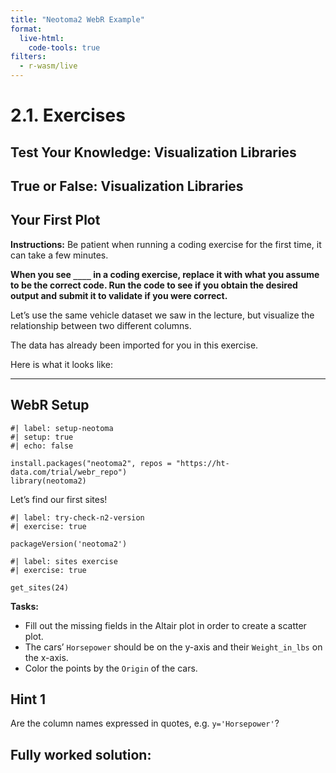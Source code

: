 ```yaml
---
title: "Neotoma2 WebR Example"
format:
  live-html:
    code-tools: true
filters:
  - r-wasm/live
---
```



<script src='../../src/quiz.js'></script>  <!-- Only needed once per page -->

# 2.1. Exercises

## Test Your Knowledge: Visualization Libraries

<div id='mcq1'></div> <!-- The quiz will be inserted here -->
<script>
    generateQuiz(
        'mcq1', // Must be unique and match the ID above
        'Question 1',  // Question title
        'What is another way of describing high-level visualization libraries?',  // Question/statement text
        { // Option: Explanation
        'Imperative': 'This is low-level plotting',
        'Declarative': '',
        'Immediate': 'This isn’t quite right. We made this part up!',
        'Definitive': 'This isn’t quite right. We made this part up!'
        },
        'Declarative',  // Correction answer
    );
</script>


<div id='mcq2'></div> <!-- The quiz will be inserted here -->
<script>
    generateQuiz(
        'mcq2', // Must be unique and match the ID above
        'Question 2',  // Question title
        'What kind of components are combined in declarative plotting to create visualizations?',  // Question/statement text
        { // Option: Explanation
        'Dictionary Keys': 'This refers to a data structure, not a plotting structure.<br>',
        'Block Components': 'Consider a more language-oriented approach.',
        'Grammatical Components': '',
        'Grouping Components': 'This term does not have a clear definition—we made it up!'
        },
        'Grammatical Components',  // Correct answer
    );
</script>

## True or False: Visualization Libraries

<div id='mcq3'></div> <!-- The quiz will be inserted here -->
<script>
    generateQuiz(
        'mcq3', // Must be unique and match the ID above
        'True or False',  // Question title
        'A low-level visualization library focuses on plot construction details.',  // Question/statement text
        { // Option: Explanation
        'True': '',
        'False': 'Hmmm. It’s possible you got mixed up with high-level visualization',
        },
        'True',  // Correct answer
    );
</script>

<div id='mcq4'></div> <!-- The quiz will be inserted here -->
<script>
    generateQuiz(
        'mcq4', // Must be unique and match the ID above
        'True of False',  // Question title
        'A high-level visualization library focuses on data and relationships.',  // Question/statement text
        { // Option: Explanation
        'True': '',
        'False': 'High-level visualization libraries concentrate on the data and the relationships between them. ',
        },
        'True',  // Correct answer
    );
</script>

## Your First Plot

**Instructions:**
Be patient when running a coding exercise for the first time, it can take a few minutes.

**When you see `____` in a coding exercise, replace it with what you assume to be the correct code. Run the code to see if you obtain the desired output
and submit it to validate if you were correct.**


Let's use the same vehicle dataset we saw in the lecture, but visualize the relationship between two different columns.

The data has already been imported for you in this exercise.

Here is what it looks like:

---

## WebR Setup

```webr
#| label: setup-neotoma
#| setup: true
#| echo: false

install.packages("neotoma2", repos = "https://ht-data.com/trial/webr_repo")
library(neotoma2)
```


Let's find our first sites!

```webr
#| label: try-check-n2-version
#| exercise: true

packageVersion('neotoma2')
```

```webr
#| label: sites exercise
#| exercise: true

get_sites(24)
```



**Tasks:**<br>

- Fill out the missing fields in the Altair plot in order to create a scatter plot.<br>
- The cars' `Horsepower` should be on the y-axis and their `Weight_in_lbs` on the x-axis.<br>
- Color the points by the `Origin` of the cars.

:::: { .hint exercise="your_first_plot"}
::: { .callout-note collapse="false"}

## Hint 1

Are the column names expressed in quotes, e.g. `y='Horsepower'`?

:::
::::

:::: { .solution exercise="your_first_plot" }
::: { .callout-tip collapse="false"}

## Fully worked solution:


:::
::::
